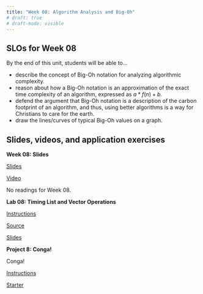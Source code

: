 ```yaml
---
title: "Week 08: Algorithm Analysis and Big-Oh"
# draft: true
# draft-mode: visible
---
```


## SLOs for Week 08

By the end of this unit, students will be able to...

-   describe the concept of Big-Oh notation for analyzing algorithmic complexity.
-   reason about how a Big-Oh notation is an approximation of the exact time complexity of an algorithm, expressed as $a * f(n) + b$.
-   defend the argument that Big-Oh notation is a description of the carbon footprint of an algorithm, and thus, using better algorithms is a way for Christians to care for the earth.
-   draw the lines/curves of typical Big-Oh values on a graph.

## Slides, videos, and application exercises

:::::: slide-deck
**Week 08: Slides**

::: slides
[Slides](https://calvincollege-my.sharepoint.com/:p:/g/personal/vtn2_calvin_edu/EVUHPdmKVURIiLt6RGsWGUgBMWUBvWAUeP3IdaHpoNjQVg?e=BRbwiB){target="_blank"}
:::

::: video
[Video](https://www.youtube.com/playlist?list=PLgbz05MfsB26udu5rHnVUVY3I3Nlmynmu){target="_blank"}
:::

::: reading
No readings for Week 08.
:::
::::::

<!-- ## Lab -->

:::::: lab
**Lab 08: Timing List and Vector Operations**

::: instructions
[Instructions](/labs/lab08.qmd)
:::

::: starter
[Source]()
:::

::: slides
[Slides]()
:::
::::::

<!-- ## Homework assignments -->

::::: homework
**Project 8: Conga!**

Conga!

::: instructions
[Instructions](/projects/proj08-Conga.qmd)
:::

::: starter
[Starter]()
:::
:::::